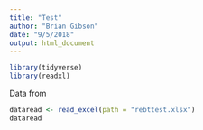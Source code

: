 ```yaml
---
title: "Test"
author: "Brian Gibson"
date: "9/5/2018"
output: html_document
---
```


```r
library(tidyverse)
library(readxl)
```

Data from 

```r
dataread <- read_excel(path = "rebttest.xlsx")
dataread
```

